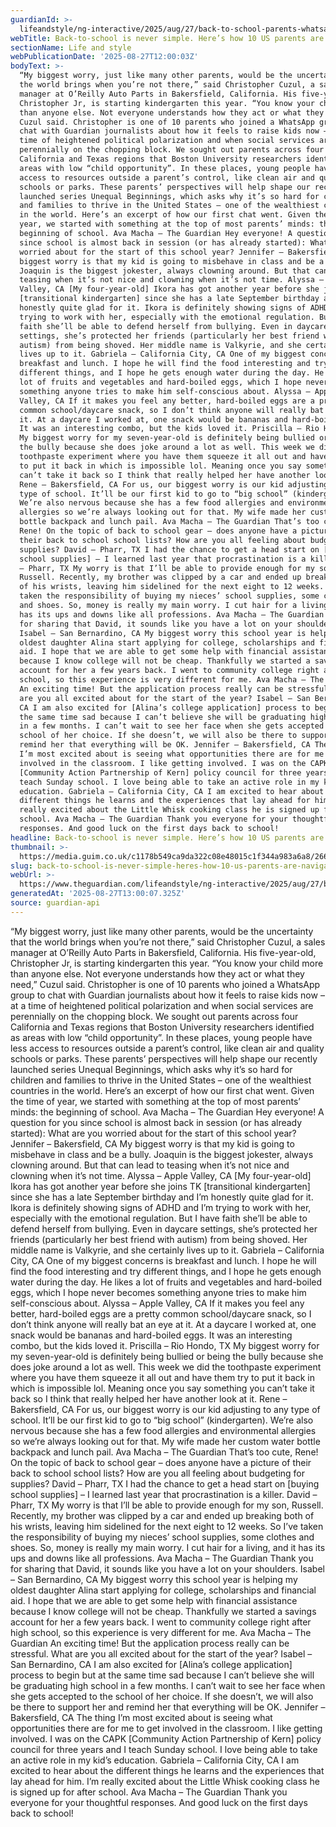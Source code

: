 ```yaml
---
guardianId: >-
  lifeandstyle/ng-interactive/2025/aug/27/back-to-school-parents-whatsapp-children
webTitle: Back-to-school is never simple. Here’s how 10 US parents are navigating it
sectionName: Life and style
webPublicationDate: '2025-08-27T12:00:03Z'
bodyText: >-
  “My biggest worry, just like many other parents, would be the uncertainty that
  the world brings when you’re not there,” said Christopher Cuzul, a sales
  manager at O’Reilly Auto Parts in Bakersfield, California. His five-year-old,
  Christopher Jr, is starting kindergarten this year. “You know your child more
  than anyone else. Not everyone understands how they act or what they need,”
  Cuzul said. Christopher is one of 10 parents who joined a WhatsApp group to
  chat with Guardian journalists about how it feels to raise kids now – at a
  time of heightened political polarization and when social services are
  perennially on the chopping block. We sought out parents across four
  California and Texas regions that Boston University researchers identified as
  areas with low “child opportunity”. In these places, young people have less
  access to resources outside a parent’s control, like clean air and quality
  schools or parks. These parents’ perspectives will help shape our recently
  launched series Unequal Beginnings, which asks why it’s so hard for children
  and families to thrive in the United States – one of the wealthiest countries
  in the world. Here’s an excerpt of how our first chat went. Given the time of
  year, we started with something at the top of most parents’ minds: the
  beginning of school. Ava Macha – The Guardian Hey everyone! A question for you
  since school is almost back in session (or has already started): What are you
  worried about for the start of this school year? Jennifer – Bakersfield, CA My
  biggest worry is that my kid is going to misbehave in class and be a bully.
  Joaquin is the biggest jokester, always clowning around. But that can lead to
  teasing when it’s not nice and clowning when it’s not time. Alyssa – Apple
  Valley, CA [My four-year-old] Ikora has got another year before she joins TK
  [transitional kindergarten] since she has a late September birthday and I’m
  honestly quite glad for it. Ikora is definitely showing signs of ADHD and I’m
  trying to work with her, especially with the emotional regulation. But I have
  faith she’ll be able to defend herself from bullying. Even in daycare
  settings, she’s protected her friends (particularly her best friend with
  autism) from being shoved. Her middle name is Valkyrie, and she certainly
  lives up to it. Gabriela – California City, CA One of my biggest concerns is
  breakfast and lunch. I hope he will find the food interesting and try
  different things, and I hope he gets enough water during the day. He likes a
  lot of fruits and vegetables and hard-boiled eggs, which I hope never becomes
  something anyone tries to make him self-conscious about. Alyssa – Apple
  Valley, CA If it makes you feel any better, hard-boiled eggs are a pretty
  common school/daycare snack, so I don’t think anyone will really bat an eye at
  it. At a daycare I worked at, one snack would be bananas and hard-boiled eggs.
  It was an interesting combo, but the kids loved it. Priscilla – Rio Hondo, TX
  My biggest worry for my seven-year-old is definitely being bullied or being
  the bully because she does joke around a lot as well. This week we did the
  toothpaste experiment where you have them squeeze it all out and have them try
  to put it back in which is impossible lol. Meaning once you say something you
  can’t take it back so I think that really helped her have another look at it.
  Rene – Bakersfield, CA For us, our biggest worry is our kid adjusting to any
  type of school. It’ll be our first kid to go to “big school” (kindergarten).
  We’re also nervous because she has a few food allergies and environmental
  allergies so we’re always looking out for that. My wife made her custom water
  bottle backpack and lunch pail. Ava Macha – The Guardian That’s too cute,
  Rene! On the topic of back to school gear – does anyone have a picture of
  their back to school school lists? How are you all feeling about budgeting for
  supplies? David – Pharr, TX I had the chance to get a head start on [buying
  school supplies] – I learned last year that procrastination is a killer. David
  – Pharr, TX My worry is that I’ll be able to provide enough for my son,
  Russell. Recently, my brother was clipped by a car and ended up breaking both
  of his wrists, leaving him sidelined for the next eight to 12 weeks. So I’ve
  taken the responsibility of buying my nieces’ school supplies, some clothes
  and shoes. So, money is really my main worry. I cut hair for a living, and it
  has its ups and downs like all professions. Ava Macha – The Guardian Thank you
  for sharing that David, it sounds like you have a lot on your shoulders.
  Isabel – San Bernardino, CA My biggest worry this school year is helping my
  oldest daughter Alina start applying for college, scholarships and financial
  aid. I hope that we are able to get some help with financial assistance
  because I know college will not be cheap. Thankfully we started a savings
  account for her a few years back. I went to community college right after high
  school, so this experience is very different for me. Ava Macha – The Guardian
  An exciting time! But the application process really can be stressful. What
  are you all excited about for the start of the year? Isabel – San Bernardino,
  CA I am also excited for [Alina’s college application] process to begin but at
  the same time sad because I can’t believe she will be graduating high school
  in a few months. I can’t wait to see her face when she gets accepted to the
  school of her choice. If she doesn’t, we will also be there to support her and
  remind her that everything will be OK. Jennifer – Bakersfield, CA The thing
  I’m most excited about is seeing what opportunities there are for me to get
  involved in the classroom. I like getting involved. I was on the CAPK
  [Community Action Partnership of Kern] policy council for three years and I
  teach Sunday school. I love being able to take an active role in my kid’s
  education. Gabriela – California City, CA I am excited to hear about the
  different things he learns and the experiences that lay ahead for him. I’m
  really excited about the Little Whisk cooking class he is signed up for after
  school. Ava Macha – The Guardian Thank you everyone for your thoughtful
  responses. And good luck on the first days back to school!
headline: Back-to-school is never simple. Here’s how 10 US parents are navigating it
thumbnail: >-
  https://media.guim.co.uk/c1178b549ca9da322c08e48015c1f344a983a6a8/266_334_3452_2759/500.jpg
slug: back-to-school-is-never-simple-heres-how-10-us-parents-are-navigating-it
webUrl: >-
  https://www.theguardian.com/lifeandstyle/ng-interactive/2025/aug/27/back-to-school-parents-whatsapp-children
generatedAt: '2025-08-27T13:00:07.325Z'
source: guardian-api
---
```

“My biggest worry, just like many other parents, would be the uncertainty that the world brings when you’re not there,” said Christopher Cuzul, a sales manager at O’Reilly Auto Parts in Bakersfield, California. His five-year-old, Christopher Jr, is starting kindergarten this year. “You know your child more than anyone else. Not everyone understands how they act or what they need,” Cuzul said. Christopher is one of 10 parents who joined a WhatsApp group to chat with Guardian journalists about how it feels to raise kids now – at a time of heightened political polarization and when social services are perennially on the chopping block. We sought out parents across four California and Texas regions that Boston University researchers identified as areas with low “child opportunity”. In these places, young people have less access to resources outside a parent’s control, like clean air and quality schools or parks. These parents’ perspectives will help shape our recently launched series Unequal Beginnings, which asks why it’s so hard for children and families to thrive in the United States – one of the wealthiest countries in the world. Here’s an excerpt of how our first chat went. Given the time of year, we started with something at the top of most parents’ minds: the beginning of school. Ava Macha – The Guardian Hey everyone! A question for you since school is almost back in session (or has already started): What are you worried about for the start of this school year? Jennifer – Bakersfield, CA My biggest worry is that my kid is going to misbehave in class and be a bully. Joaquin is the biggest jokester, always clowning around. But that can lead to teasing when it’s not nice and clowning when it’s not time. Alyssa – Apple Valley, CA [My four-year-old] Ikora has got another year before she joins TK [transitional kindergarten] since she has a late September birthday and I’m honestly quite glad for it. Ikora is definitely showing signs of ADHD and I’m trying to work with her, especially with the emotional regulation. But I have faith she’ll be able to defend herself from bullying. Even in daycare settings, she’s protected her friends (particularly her best friend with autism) from being shoved. Her middle name is Valkyrie, and she certainly lives up to it. Gabriela – California City, CA One of my biggest concerns is breakfast and lunch. I hope he will find the food interesting and try different things, and I hope he gets enough water during the day. He likes a lot of fruits and vegetables and hard-boiled eggs, which I hope never becomes something anyone tries to make him self-conscious about. Alyssa – Apple Valley, CA If it makes you feel any better, hard-boiled eggs are a pretty common school/daycare snack, so I don’t think anyone will really bat an eye at it. At a daycare I worked at, one snack would be bananas and hard-boiled eggs. It was an interesting combo, but the kids loved it. Priscilla – Rio Hondo, TX My biggest worry for my seven-year-old is definitely being bullied or being the bully because she does joke around a lot as well. This week we did the toothpaste experiment where you have them squeeze it all out and have them try to put it back in which is impossible lol. Meaning once you say something you can’t take it back so I think that really helped her have another look at it. Rene – Bakersfield, CA For us, our biggest worry is our kid adjusting to any type of school. It’ll be our first kid to go to “big school” (kindergarten). We’re also nervous because she has a few food allergies and environmental allergies so we’re always looking out for that. My wife made her custom water bottle backpack and lunch pail. Ava Macha – The Guardian That’s too cute, Rene! On the topic of back to school gear – does anyone have a picture of their back to school school lists? How are you all feeling about budgeting for supplies? David – Pharr, TX I had the chance to get a head start on [buying school supplies] – I learned last year that procrastination is a killer. David – Pharr, TX My worry is that I’ll be able to provide enough for my son, Russell. Recently, my brother was clipped by a car and ended up breaking both of his wrists, leaving him sidelined for the next eight to 12 weeks. So I’ve taken the responsibility of buying my nieces’ school supplies, some clothes and shoes. So, money is really my main worry. I cut hair for a living, and it has its ups and downs like all professions. Ava Macha – The Guardian Thank you for sharing that David, it sounds like you have a lot on your shoulders. Isabel – San Bernardino, CA My biggest worry this school year is helping my oldest daughter Alina start applying for college, scholarships and financial aid. I hope that we are able to get some help with financial assistance because I know college will not be cheap. Thankfully we started a savings account for her a few years back. I went to community college right after high school, so this experience is very different for me. Ava Macha – The Guardian An exciting time! But the application process really can be stressful. What are you all excited about for the start of the year? Isabel – San Bernardino, CA I am also excited for [Alina’s college application] process to begin but at the same time sad because I can’t believe she will be graduating high school in a few months. I can’t wait to see her face when she gets accepted to the school of her choice. If she doesn’t, we will also be there to support her and remind her that everything will be OK. Jennifer – Bakersfield, CA The thing I’m most excited about is seeing what opportunities there are for me to get involved in the classroom. I like getting involved. I was on the CAPK [Community Action Partnership of Kern] policy council for three years and I teach Sunday school. I love being able to take an active role in my kid’s education. Gabriela – California City, CA I am excited to hear about the different things he learns and the experiences that lay ahead for him. I’m really excited about the Little Whisk cooking class he is signed up for after school. Ava Macha – The Guardian Thank you everyone for your thoughtful responses. And good luck on the first days back to school!

